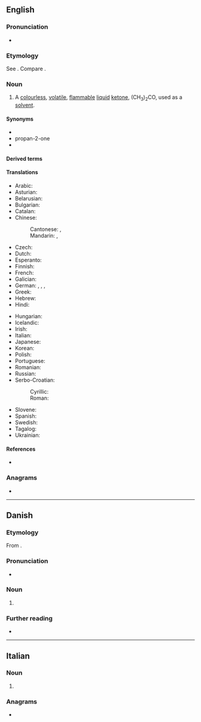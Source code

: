 {{also|acétone}}
==English==

===Pronunciation===
* {{a|US}} {{IPA|/ˈæ.sə.toʊn/|lang=en}}

===Etymology===
See {{m|en|acetic}}. Compare {{m|en|ketone}}.

===Noun===
{{wikipedia}}
{{en-noun|~}}

# {{lb|en|organic compound}} A [[colourless]], [[volatile]], [[flammable]] [[liquid]] [[ketone]], (CH<sub>3</sub>)<sub>2</sub>CO, used as a [[solvent]].

====Synonyms====
* {{l|en|propanone}}
* propan-2-one
* {{l|en|dimethyl ketone}}

====Derived terms====
{{der3|lang=en
|acetonic
|acetone peroxide
|monoacetone
|diacetone
|bromoacetone
|chloroacetone
|thioacetone
|succinylacetone
|benzylideneacetone
|hexafluoroacetone
|isopropylacetone
|hexachloroacetone
|acetonemia
|hexabromoacetone
|phenylacetone
|metacetone
|aminoacetone
|vanillylacetone
|triacetone}}

====Translations====
{{trans-top|the organic compound (CH<sub>3</sub>)<sub>2</sub>CO}}
* Arabic: {{t|ar|أَسِيتُون|m|tr=ʾasitūn}}
* Asturian: {{t|ast|acetona|f}}
* Belarusian: {{t|be|ацэто́н|m}}
* Bulgarian: {{t|bg|ацето́н|m}}
* Catalan: {{t|ca|acetona|f}}
* Chinese:
*: Cantonese: {{t|yue|丙酮|tr=bing2 tung4|sc=Hani}}, {{t|yue|醋酮|tr=cou3 tung4|sc=Hani}}
*: Mandarin: {{t+|cmn|丙酮|tr=bǐngtóng|sc=Hani}}, {{t|cmn|醋酮|tr=cùtóng|sc=Hani}}
* Czech: {{t|cs|aceton|m}}
* Dutch: {{t+|nl|aceton|m|n}}
* Esperanto: {{t|eo|acetono}}
* Finnish: {{t+|fi|asetoni}}
* French: {{t+|fr|acétone|f}}
* Galician: {{t|gl|acetona|f}}
* German: {{t+|de|Aceton|n}}, {{t+|de|Azeton|n}}, {{t+|de|Propanon|n}}, {{t+|de|Dimethylketon|n}}
* Greek: {{t+|el|ασετόν|n}}
* Hebrew: {{t+|he|אצטון|m|tr=atsetón}}
* Hindi: {{t+|hi|शुक्ता|tr=shuktaa|sc=Deva}}
{{trans-mid}}
* Hungarian: {{t+|hu|aceton}}
* Icelandic: {{t|is|asetón|n}}
* Irish: {{t|ga|aicéatón|m}}
* Italian: {{t+|it|acetone|m}}
* Japanese: {{t|ja|アセトン|tr=aseton|sc=Jpan}}
* Korean: {{t|ko|아세톤|sc=Kore}}
* Polish: {{t+|pl|aceton|m}}
* Portuguese: {{t+|pt|acetona|f}}
* Romanian: {{t+|ro|acetonă|f}}
* Russian: {{t+|ru|ацето́н|m}}
* Serbo-Croatian:
*: Cyrillic: {{t|sh|ацѐто̄н|m|sc=Cyrl}}
*: Roman: {{t+|sh|acètōn|m}}
* Slovene: {{t+|sl|acetón|m}}
* Spanish: {{t+|es|acetona|f}}
* Swedish: {{t+|sv|aceton|c|n}}
* Tagalog: {{t|tl|asetona}}
* Ukrainian: {{t+|uk|ацето́н|m}}
{{trans-bottom}}

====References====
* {{pedialite}}

===Anagrams===
* {{anagrams|en|enoteca}}

----

==Danish==

===Etymology===
From {{etyl|la|da}} {{m|la|acētum||vinegar}} {{suffix||one|lang=da}}.

===Pronunciation===
* {{IPA|/asətoːnə/|[asəˈtˢoːnə]|lang=da}}

===Noun===
{{da-noun|n|-}}

# {{l|en|acetone}} {{gloss|the organic compound (CH₃)₂CO}}

===Further reading===
* {{pedialite|lang=da}}

----

==Italian==

===Noun===
{{it-noun|m}}

# {{lb|it|organic compound}} {{l|en|acetone}}

===Anagrams===
* {{l|it|enoteca}}